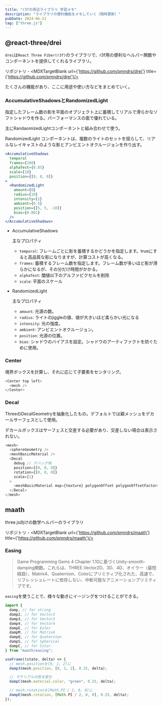```yaml
---
title: "r3fの周辺ライブラリ 学習メモ"
description: "ライブラリの便利機能をメモしていく（随時更新）"
pubDate: 2024-06-21
tag: ["three.js"]
---
```



## @react-three/drei

`drei`は`React Three Fiber(r3f)`のライブラリで、r3f用の便利なヘルパー関数やコンポーネントを提供してくれるライブラリ。

リポジトリ - <MDXTargetBlank url={'https://github.com/pmndrs/drei'} title={'https://github.com/pmndrs/drei'}/>

たくさんの機能があり、ここに用途や使い方などをまとめていく。

### AccumulativeShadowsとRandomizedLight

指定したフレーム数の影を平面のオブジェクト上に蓄積してリアルで滑らかなソフトシャドウを作る。パーフォーマンスの面で優れている。

主にRandaomizedLightコンポーネントと組み合わせて使う。

RandomizedLight コンポーネントは、複数のライトのセットを揺らして、リアルなレイキャストのような影とアンビエントオクルージョンを作り出す。

```jsx
<AccumulativeShadows
  temporal
  frames={100}
  alphaTest={0.85}
  scale={10}
  position={[0, 0, 0]}
>
  <RandomizedLight
    amount={8}
    radius={10}
    intensity={1}
    ambient={0.5}
    position={[5, 5, -10]}
    bias={0.001}
  />
</AccumulativeShadows>
```

- AccumulativeShadows

  主なプロパティ

  - `temporal`: フレームごとに影を蓄積するかどうかを指定します。trueにすると高品質な影になりますが、計算コストが高くなる。
  - `frames`: 蓄積するフレーム数を指定します。フレーム数が多いほど影が滑らかになるが、その分だけ時間がかかる。
  - `alphaTest`: 閾値以下のアルファピクセルを削除
  - `scale`: 平面のスケール

- RandomizedLight

  主なプロパティ

  - `amount`: 光源の数。
  - `radius`: ライトのjiggleの値、値が大きいほど柔らかい光になる
  - `intensity`: 光の強度。
  - `ambient`: アンビエントオクルージョン。
  - `position`: 光源の位置。
  - `bias`: シャドウのバイアスを設定。シャドウのアーティファクトを防ぐために使用。

### Center

境界ボックスを計算し、それに応じて子要素をセンタリング。

```js
<Center top left>
  <mesh />
</Center>
```

### Decal

ThreeのDecalGeometryを抽象化したもの。デフォルトでは親メッシュをデカールサーフェスとして使用。

デカールボックスはサーフェスと交差する必要があり、交差しない場合は表示されない。

```js
<mesh>
  <sphereGeometry />
  <meshBasicMaterial />
  <Decal
    debug // デバッグ用
    position={[0, 0, 0]}
    rotation={[0, 0, 0]}
    scale={1}
  >
    <meshBasicMaterial map={texture} polygonOffset polygonOffsetFactor={-1} />
  </Decal>
</mesh>
```

## maath

three.js向けの数学ヘルパーのライブラリ

リポジトリ - <MDXTargetBlank url={'https://github.com/pmndrs/maath'} title={'https://github.com/pmndrs/maath'}/>

### Easing

> Game Programming Gems 4 Chapter 1.10に基づくUnity-smooth-damping関数。これらは、THREE.Vector2D、3D、4D、オイラー（最短経路）、Matrix4、Quaternion、Colorにプリミティブ化された、高速で、リフレッシュレートに依存しない、中断可能なアニメーションプリミティブです。

`easing`を使うことで、様々な動きにイージングをつけることができる。

```js
import {
  damp, // for string
  damp2, // for Vector2
  damp3, // for Vector3
  damp4, // for Vector4
  dampE, // for Euler
  dampM, // for Matrix4
  dampQ, // for Quaternion
  dampS, // for Spherical
  dampC, // for Color
} from "maath/easing";

useFrame((state, delta) => {
  // mesh.positionを[0, 1, 2]に
  damp3(mesh.position, [0, 1, 2], 0.25, delta);

  // マテリアルの色を変化
  dampC(mesh.material.color, "green", 0.25, delta);

  // mesh.rotationを[Math.PI / 2, 0, 0]に
  dampE(mesh.rotation, [Math.PI / 2, 0, 0], 0.25, delta);
});
```
